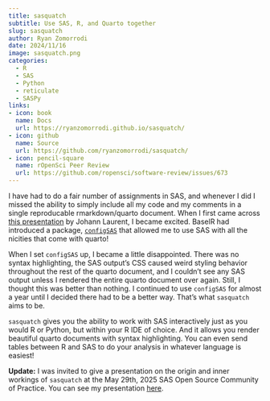 ```yaml
---
title: sasquatch
subtitle: Use SAS, R, and Quarto together
slug: sasquatch
author: Ryan Zomorrodi
date: 2024/11/16
image: sasquatch.png
categories:
  - R
  - SAS
  - Python
  - reticulate
  - SASPy
links:
- icon: book
  name: Docs
  url: https://ryanzomorrodi.github.io/sasquatch/
- icon: github 
  name: Source
  url: https://github.com/ryanzomorrodi/sasquatch/
- icon: pencil-square
  name: rOpenSci Peer Review
  url: https://github.com/ropensci/software-review/issues/673
---
```


I have had to do a fair number of assignments in SAS, and whenever I did
I missed the ability to simply include all my code and my comments in a single 
reproducable rmarkdown/quarto document. When I first came across 
[this presentation](https://www.youtube.com/watch?v=4c9T6-__vI8) by Johann 
Laurent, I became excited. BaselR had introduced a package, [`configSAS`](https://github.com/baselr/configSAS) 
that allowed me to use SAS with all the nicities that come with quarto!

When I set `configSAS` up, I became a little disappointed. There was no syntax
highlighting, the SAS output's CSS caused weird styling behavior throughout the 
rest of the quarto document, and I couldn't see any SAS output unless I rendered
the entire quarto document over again. Still, I thought this was better than 
nothing. I continued to use `configSAS` for almost a year until I decided there 
had to be a better way. That's what `sasquatch` aims to be.

`sasquatch` gives you the ability to work with SAS interactively just as you
would R or Python, but within your R IDE of choice. And it allows you render
beautiful quarto documents with syntax highlighting. You can even send tables
between R and SAS to do your analysis in whatever language is easiest!

**Update:** I was invited to give a presentation on the origin and inner workings 
of `sasquatch` at the May 29th, 2025 SAS Open Source Community of Practice. You
can see my presentation [here]().